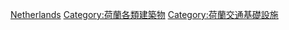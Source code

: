 [[Category:歐洲各國交通建築物|Netherlands]]
[[Category:荷蘭各類建築物|Category:荷蘭各類建築物]]
[[Category:荷蘭交通基礎設施|Category:荷蘭交通基礎設施]]